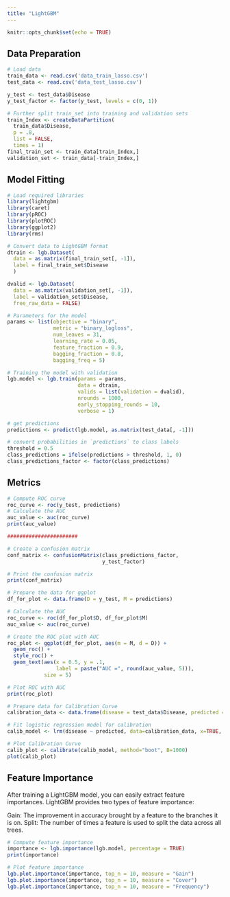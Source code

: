 ---
title: "LightGBM"
---

```{r setup, include=FALSE}
knitr::opts_chunk$set(echo = TRUE)
```

## Data Preparation

```{r}
# Load data
train_data <- read.csv('data_train_lasso.csv')
test_data <- read.csv('data_test_lasso.csv')

y_test <- test_data$Disease
y_test_factor <- factor(y_test, levels = c(0, 1))

# Further split train_set into training and validation sets
train_Index <- createDataPartition(
  train_data$Disease,
  p = .8,
  list = FALSE, 
  times = 1)
final_train_set <- train_data[train_Index,]
validation_set <- train_data[-train_Index,]
```


## Model Fitting

```{r}
# Load required libraries
library(lightgbm)
library(caret)
library(pROC)
library(plotROC)
library(ggplot2)
library(rms)
```


```{r}
# Convert data to LightGBM format
dtrain <- lgb.Dataset(
  data = as.matrix(final_train_set[, -1]),
  label = final_train_set$Disease
  )

dvalid <- lgb.Dataset(
  data = as.matrix(validation_set[, -1]),
  label = validation_set$Disease,
  free_raw_data = FALSE)

# Parameters for the model
params <- list(objective = "binary",
               metric = "binary_logloss",
               num_leaves = 31,
               learning_rate = 0.05,
               feature_fraction = 0.9,
               bagging_fraction = 0.8,
               bagging_freq = 5)

# Training the model with validation
lgb.model <- lgb.train(params = params,
                       data = dtrain,
                       valids = list(validation = dvalid),
                       nrounds = 1000,
                       early_stopping_rounds = 10,
                       verbose = 1)

```



```{r}
# get predictions
predictions <- predict(lgb.model, as.matrix(test_data[, -1]))

# convert probabilities in `predictions` to class labels
threshold = 0.5
class_predictions = ifelse(predictions > threshold, 1, 0)
class_predictions_factor <- factor(class_predictions)

```


## Metrics
```{r} 
# Compute ROC curve
roc_curve <- roc(y_test, predictions)
# Calculate the AUC
auc_value <- auc(roc_curve)
print(auc_value)

#######################

# Create a confusion matrix
conf_matrix <- confusionMatrix(class_predictions_factor,
                               y_test_factor)

# Print the confusion matrix
print(conf_matrix)
```


```{r}
# Prepare the data for ggplot
df_for_plot <- data.frame(D = y_test, M = predictions)

# Calculate the AUC
roc_curve <- roc(df_for_plot$D, df_for_plot$M)
auc_value <- auc(roc_curve)

# Create the ROC plot with AUC
roc_plot <- ggplot(df_for_plot, aes(m = M, d = D)) +
  geom_roc() +
  style_roc() +
  geom_text(aes(x = 0.5, y = .1, 
                label = paste("AUC =", round(auc_value, 5))), 
            size = 5)

# Plot ROC with AUC
print(roc_plot)
```


```{r}
# Prepare data for Calibration Curve
calibration_data <- data.frame(disease = test_data$Disease, predicted = predictions)

# Fit logistic regression model for calibration
calib_model <- lrm(disease ~ predicted, data=calibration_data, x=TRUE, y=TRUE)

# Plot Calibration Curve
calib_plot <- calibrate(calib_model, method="boot", B=1000)
plot(calib_plot)

```

## Feature Importance
After training a LightGBM model, you can easily extract feature importances. LightGBM provides two types of feature importance:

Gain: The improvement in accuracy brought by a feature to the branches it is on.
Split: The number of times a feature is used to split the data across all trees.




```{r}
# Compute feature importance
importance <- lgb.importance(lgb.model, percentage = TRUE)
print(importance)

# Plot feature importance
lgb.plot.importance(importance, top_n = 10, measure = "Gain")
lgb.plot.importance(importance, top_n = 10, measure = "Cover")
lgb.plot.importance(importance, top_n = 10, measure = "Frequency")

```




